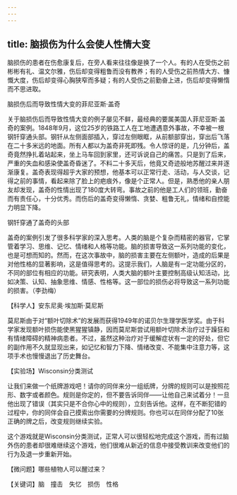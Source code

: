 ```yaml
---
---
---
```

title: 脑损伤为什么会使人性情大变
---




脑损伤的患者在伤愈康复后，在旁人看来往往像是换了一个人。有的人在受伤之前彬彬有礼、温文尔雅，伤后却变得粗鲁而没有教养；有的人受伤之前热情大方、慷慨大度，伤后却变得心胸狭窄而多疑；有的人受伤之前勤奋上进，伤后却变得懒惰而不思进取。

脑损伤后而导致性情大变的菲尼亚斯·盖奇



关于脑损伤后而导致性情大变的例子屡见不鲜，最经典的要属美国人菲尼亚斯·盖奇的案例。1848年9月，这位25岁的铁路工人在工地遭遇意外事故，不幸被一根钢钎穿通头部。钢钎从左侧面部插入，穿过左侧眼眶，从前额部穿出，穿出后飞落在二十多米远的地面。所有人都以为盖奇非死即残。令人惊讶的是，几分钟后，盖奇竟然挣扎着站起来，坐上马车回到家里，还可诉说自己的痛苦。只是到了后来，严重的失血和感染使盖奇昏迷了。不料二十多天后，他竟又奇迹般地苏醒过来并逐渐康复。盖奇表现得超乎大家的预想，他基本可以正常行走、活动，与人交谈，记得之前的事情，看起来除了脸上的疤痕外，像是个正常人。但是，熟悉他的亲人朋友却发现，盖奇的性情出现了180度大转弯。事故之前的他是工人们的领班，勤奋而有责任心，十分优秀。而伤后的盖奇变得懒惰、贪婪、粗鲁无礼，情绪和自控能力明显下降。

钢钎穿通了盖奇的头部



盖奇的案例引发了很多科学家的深入思考。人类的脑是个复杂而精密的器官，它掌管着学习、思维、记忆、情绪和人格等功能。脑的损害导致这一系列功能的变化，也是可想而知的。然而，在这次事故中，脑的损害主要在左侧额叶，造成的后果是对他性格的显著影响，这是值得思考的。这提示我们，人脑是有一定功能分区的，不同的部位有相应的功能。研究表明，人类大脑的额叶主要控制高级认知活动，比如决策、认知、抽象思维、情感、性格等。这一部位的损伤必将导致这一系列功能的损害。（李劲梅）





【科学人】安东尼奥·埃加斯·莫尼斯



莫尼斯由于对“额叶切除术”的发展而获得1949年的诺贝尔生理学医学奖。由于科学家发现额叶损伤能使黑猩猩镇静，因而莫尼斯尝试用额叶切除术治疗过于躁狂和有情绪障碍的精神病患者。不过，虽然这种治疗对于缓解症状有一定的好处，但它的副作用不久就显现出来，如记忆和智力下降、情绪改变、不能集中注意力等，这项手术也慢慢退出了历史舞台。

【实验场】Wisconsin分类测试

让我们来做一个纸牌游戏吧！请你的同伴来分一组纸牌，分牌的规则可以是按照花形、数字或者颜色。规则是你定的，但不要告诉同伴——让他自己来试着分！一旦他出现了错误（其实只是不合你心中的规则），立刻告诉他。这样，在不断犯错的过程中，你的同伴会自己摸索出你需要的分牌规则。你也可以在同伴分配了10张正确的牌之后，改变规则继续实验。

这个游戏就是Wisconsin分类测试，正常人可以很轻松地完成这个游戏，而有过脑外伤的患者却很难继续这个游戏，他们很难从新近的信息中接受教训来改变他们的行为及退一步重新开始。

【微问题】哪些植物人可以醒过来？

【关键词】脑　撞击　失忆　损伤　性格
